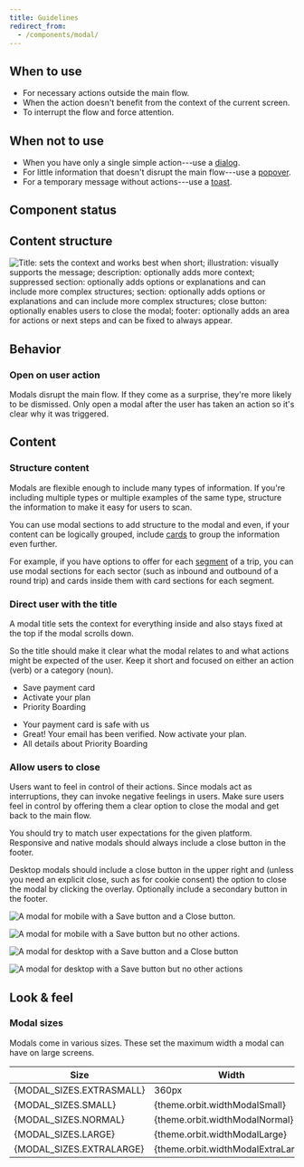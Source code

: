 ```yaml
---
title: Guidelines
redirect_from:
  - /components/modal/
---
```



<ReactExample exampleId="Modal-header_footer" height={420} />

## When to use

- For necessary actions outside the main flow.
- When the action doesn't benefit from the context of the current screen.
- To interrupt the flow and force attention.

## When not to use

- When you have only a single simple action---use a [dialog](/components/overlay/dialog/).
- For little information that doesn't disrupt the main flow---use a [popover](/components/overlay/popover/).
- For a temporary message without actions---use a [toast](/components/information/toast/).

## Component status

<ComponentStatus component="Modal" />

## Content structure

![Title: sets the context and works best when short; illustration: visually supports the message; description: optionally adds more context; suppressed section: optionally adds options or explanations and can include more complex structures; section: optionally adds options or explanations and can include more complex structures; close button: optionally enables users to close the modal; footer: optionally adds an area for actions or next steps and can be fixed to always appear.](fileId:4QJZqvBvRrLu6t9mwObCkA;nodeId:102%3A1068)

## Behavior

### Open on user action

Modals disrupt the main flow.
If they come as a surprise, they're more likely to be dismissed.
Only open a modal after the user has taken an action so it's clear why it was triggered.

## Content

### Structure content

Modals are flexible enough to include many types of information.
If you're including multiple types or multiple examples of the same type,
structure the information to make it easy for users to scan.

You can use modal sections to add structure to the modal and even,
if your content can be logically grouped,
include [cards](/components/structure/card/) to group the information even further.

For example, if you have options to offer for each [segment](/kiwi-use/content/glossary/#itinerary-parts) of a trip,
you can use modal sections for each sector (such as inbound and outbound of a round trip)
and cards inside them with card sections for each segment.

<ReactExample exampleId="Modal-fixed_footer" height={520} />

### Direct user with the title

A modal title sets the context for everything inside
and also stays fixed at the top if the modal scrolls down.

So the title should make it clear what the modal relates to
and what actions might be expected of the user.
Keep it short and focused on either an action (verb) or a category (noun).

<GuidelinesSideBySide>

<Do>

- Save payment card
- Activate your plan
- Priority Boarding

</Do>

<Dont>

- Your payment card is safe with us
- Great! Your email has been verified. Now activate your plan.
- All details about Priority Boarding

</Dont>

</GuidelinesSideBySide>

### Allow users to close

Users want to feel in control of their actions.
Since modals act as interruptions,
they can invoke negative feelings in users.
Make sure users feel in control
by offering them a clear option to close the modal and get back to the main flow.

You should try to match user expectations for the given platform.
Responsive and native modals should always include a close button in the footer.

Desktop modals should include a close button in the upper right and
(unless you need an explicit close, such as for cookie consent)
the option to close the modal by clicking the overlay.
Optionally include a secondary button in the footer.

<Guideline type="do" title="Mobile">

![A modal for mobile with a Save button and a Close button.](fileId:fannvRpkOJK6uxxT33EKaa;nodeId:46%3A119)

![A modal for mobile with a Save button but no other actions.](fileId:fannvRpkOJK6uxxT33EKaa;nodeId:46%3A118)

</Guideline>

<Guideline type="do" title="Desktop">

![A modal for desktop with a Save button and a Close button](fileId:fannvRpkOJK6uxxT33EKaa;nodeId:153%3A119)

![A modal for desktop with a Save button but no other actions](fileId:fannvRpkOJK6uxxT33EKaa;nodeId:45%3A58)

</Guideline>

## Look & feel

### Modal sizes

Modals come in various sizes.
These set the maximum width a modal can have on large screens.

<table>
  <thead>
    <tr>
      <th>Size</th>
      <th>Width</th>
    </tr>
  </thead>
  <tbody>
    <tr>
      <td>{MODAL_SIZES.EXTRASMALL}</td>
      <td>360px</td>
    </tr>
    <tr>
      <td>{MODAL_SIZES.SMALL}</td>
      <td>{theme.orbit.widthModalSmall}</td>
    </tr>
    <tr>
      <td>{MODAL_SIZES.NORMAL}</td>
      <td>{theme.orbit.widthModalNormal}</td>
    </tr>
    <tr>
      <td>{MODAL_SIZES.LARGE}</td>
      <td>{theme.orbit.widthModalLarge}</td>
    </tr>
    <tr>
      <td>{MODAL_SIZES.EXTRALARGE}</td>
      <td>{theme.orbit.widthModalExtraLarge}</td>
    </tr>
  </tbody>
</table>

<ReactExample exampleId="Modal-sizes" />
